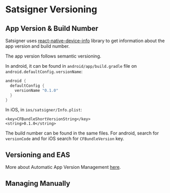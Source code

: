 # Satsigner Versioning

## App Version & Build Number

Satsigner uses [react-native-device-info](https://github.com/react-native-device-info/react-native-device-info) library to get information about the app version and build number.

The app version follows semantic versioning.

In android, it can be found in `android/app/build.gradle` file on `android.defaultConfig.versionName`:

```gradle
android {
  defaultConfig {
    versionName "0.1.0"
  }
}
```

In iOS, in `ios/satsigner/Info.plist`:

```
<key>CFBundleShortVersionString</key>
<string>0.1.0</string>
```

The build number can be found in the same files. For android, search for `versionCode` and for iOS search for `CFBundleVersion` key.

## Versioning and EAS

More about Automatic App Version Management [here](https://docs.expo.dev/build-reference/app-versions/).

## Managing Manually
